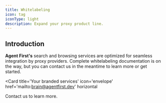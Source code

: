 ```yaml
---
title: Whitelabeling
icon: tag
iconType: light
description: Expand your proxy product line.
---
```


## Introduction

**Agent First's** search and browsing services are optimized for seamless integration by proxy
providers. Complete whitelabeling documentation is on the way, but you can contact us in the
meantime to learn more or get started.

<Card
  title='Your branded services'
  icon='envelope'
  href='mailto:brain@agentfirst.dev'
  horizontal
>
  Contact us to learn more.
</Card>
